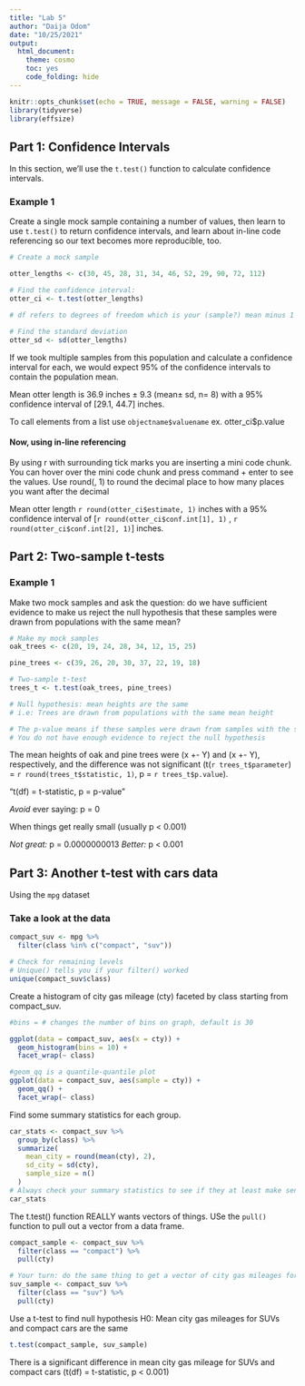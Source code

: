 ```yaml
---
title: "Lab 5"
author: "Daija Odom"
date: "10/25/2021"
output: 
  html_document: 
    theme: cosmo
    toc: yes
    code_folding: hide
---
```


```r
knitr::opts_chunk$set(echo = TRUE, message = FALSE, warning = FALSE)
library(tidyverse)
library(effsize)
```

## Part 1: Confidence Intervals

In this section, we'll use the `t.test()` function to calculate confidence intervals.

### Example 1

Create a single mock sample containing a number of values, then learn to use `t.test()` to return confidence intervals, and learn about in-line code referencing so our text becomes more reproducible, too.

```r
# Create a mock sample

otter_lengths <- c(30, 45, 28, 31, 34, 46, 52, 29, 90, 72, 112)

# Find the confidence interval:
otter_ci <- t.test(otter_lengths)

# df refers to degrees of freedom which is your (sample?) mean minus 1

# Find the standard deviation
otter_sd <- sd(otter_lengths)
```

If we took multiple samples from this population and calculate a confidence interval for each, we would expect 95% of the confidence intervals to contain the population mean.

Mean otter length is 36.9 inches $\pm$ 9.3 (mean$\pm$ sd, n= 8) with a 95% confidence interval of [29.1, 44.7] inches.

To call elements from a list use `objectname$valuename`
ex. otter_ci$p.value

#### Now, using in-line referencing
By using r with surrounding tick marks you are inserting a mini code chunk. You can hover over the mini code chunk and press command + enter to see the values.
Use round(, 1) to round the decimal place to how many places you want after the decimal

Mean otter length `r round(otter_ci$estimate, 1)` inches with a 95% confidence interval of [`r round(otter_ci$conf.int[1], 1)` , `r round(otter_ci$conf.int[2], 1)`] inches.


## Part 2: Two-sample t-tests

### Example 1

Make two mock samples and ask the question: do we have sufficient evidence to make us reject the null hypothesis that these samples were drawn from populations with the same mean?

```r
# Make my mock samples
oak_trees <- c(20, 19, 24, 28, 34, 12, 15, 25)

pine_trees <- c(39, 26, 20, 30, 37, 22, 19, 18)

# Two-sample t-test
trees_t <- t.test(oak_trees, pine_trees)

# Null hypothesis: mean heights are the same
# i.e: Trees are drawn from populations with the same mean height

# The p-value means if these samples were drawn from samples with the same mean height, there is a 28.7 percent chance of taking a random sample and finding that  are at least different as the ones we found by random chance.
# You do not have enough evidence to reject the null hypothesis
```

The mean heights of oak and pine trees were (x +- Y) and (x +- Y), respectively, and the difference was not significant (t(`r trees_t$parameter`) = `r round(trees_t$statistic, 1)`, p = `r trees_t$p.value`).

"t(df) = t-statistic,  p = p-value"


*Avoid* ever saying: p = 0

When things get really small (usually p < 0.001)

*Not great:* p = 0.0000000013
*Better:* p < 0.001

## Part 3: Another t-test with cars data

Using the `mpg` dataset

### Take a look at the data

```r
compact_suv <- mpg %>% 
  filter(class %in% c("compact", "suv"))

# Check for remaining levels
# Unique() tells you if your filter() worked 
unique(compact_suv$class)
```

Create a histogram of city gas mileage (cty) faceted by class starting from compact_suv.

```r
#bins = # changes the number of bins on graph, default is 30

ggplot(data = compact_suv, aes(x = cty)) +
  geom_histogram(bins = 10) +
  facet_wrap(~ class)

#geom_qq is a quantile-quantile plot
ggplot(data = compact_suv, aes(sample = cty)) +
  geom_qq() +
  facet_wrap(~ class)

```
Find some summary statistics for each group.

```r

car_stats <- compact_suv %>% 
  group_by(class) %>% 
  summarize(
    mean_city = round(mean(cty), 2),
    sd_city = sd(cty),
    sample_size = n()
  )
# Always check your summary statistics to see if they at least make sense
car_stats
```

The t.test() function REALLY wants vectors of things. USe the `pull()` function to pull out a vector from a data frame.

```r

compact_sample <- compact_suv %>% 
  filter(class == "compact") %>% 
  pull(cty)

# Your turn: do the same thing to get a vector of city gas mileages for SUVs
suv_sample <- compact_suv %>% 
  filter(class == "suv") %>% 
  pull(cty)

```

Use a t-test to find null hypothesis
H0: Mean city gas mileages for SUVs and compact cars are the same

```r
t.test(compact_sample, suv_sample)
```

There is a significant difference in mean city gas mileage for SUVs and compact cars (t(df) = t-statistic, p < 0.001)
